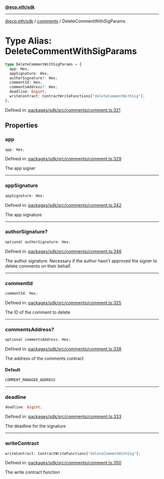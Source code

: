 [**@ecp.eth/sdk**](../../index.mdx)

***

[@ecp.eth/sdk](/sdk-reference/index.mdx) / [comments](/sdk-reference/comments/index.mdx) / DeleteCommentWithSigParams

# Type Alias: DeleteCommentWithSigParams

```ts
type DeleteCommentWithSigParams = {
  app: Hex;
  appSignature: Hex;
  authorSignature?: Hex;
  commentId: Hex;
  commentsAddress?: Hex;
  deadline: bigint;
  writeContract: ContractWriteFunctions["deleteCommentWithSig"];
};
```

Defined in: [packages/sdk/src/comments/comment.ts:321](https://github.com/ecp-eth/comments-monorepo/blob/main/packages/sdk/src/comments/comment.ts#L321)

## Properties

### app

```ts
app: Hex;
```

Defined in: [packages/sdk/src/comments/comment.ts:329](https://github.com/ecp-eth/comments-monorepo/blob/main/packages/sdk/src/comments/comment.ts#L329)

The app signer

***

### appSignature

```ts
appSignature: Hex;
```

Defined in: [packages/sdk/src/comments/comment.ts:342](https://github.com/ecp-eth/comments-monorepo/blob/main/packages/sdk/src/comments/comment.ts#L342)

The app signature

***

### authorSignature?

```ts
optional authorSignature: Hex;
```

Defined in: [packages/sdk/src/comments/comment.ts:346](https://github.com/ecp-eth/comments-monorepo/blob/main/packages/sdk/src/comments/comment.ts#L346)

The author signature. Necessary if the author hasn't approved the signer to delete comments on their behalf.

***

### commentId

```ts
commentId: Hex;
```

Defined in: [packages/sdk/src/comments/comment.ts:325](https://github.com/ecp-eth/comments-monorepo/blob/main/packages/sdk/src/comments/comment.ts#L325)

The ID of the comment to delete

***

### commentsAddress?

```ts
optional commentsAddress: Hex;
```

Defined in: [packages/sdk/src/comments/comment.ts:338](https://github.com/ecp-eth/comments-monorepo/blob/main/packages/sdk/src/comments/comment.ts#L338)

The address of the comments contract

#### Default

```ts
COMMENT_MANAGER_ADDRESS
```

***

### deadline

```ts
deadline: bigint;
```

Defined in: [packages/sdk/src/comments/comment.ts:333](https://github.com/ecp-eth/comments-monorepo/blob/main/packages/sdk/src/comments/comment.ts#L333)

The deadline for the signature

***

### writeContract

```ts
writeContract: ContractWriteFunctions["deleteCommentWithSig"];
```

Defined in: [packages/sdk/src/comments/comment.ts:350](https://github.com/ecp-eth/comments-monorepo/blob/main/packages/sdk/src/comments/comment.ts#L350)

The write contract function

